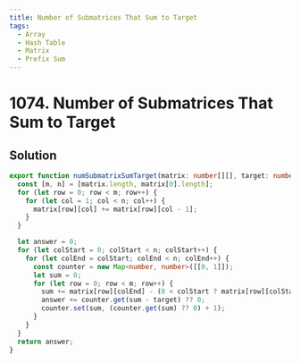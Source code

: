 ```yaml
---
title: Number of Submatrices That Sum to Target
tags:
  - Array
  - Hash Table
  - Matrix
  - Prefix Sum
---
```


# 1074. Number of Submatrices That Sum to Target

<Badges>
  <LevelBadge level="hard" />
  <TopicBadge name="Array" slug="array" />
  <TopicBadge name="Hash Table" slug="hash-table" />
  <TopicBadge name="Matrix" slug="matrix" />
  <TopicBadge name="Prefix Sum" slug="prefix-sum" />
</Badges>

## Solution

```typescript filename="solution.ts" copy
export function numSubmatrixSumTarget(matrix: number[][], target: number): number {
  const [m, n] = [matrix.length, matrix[0].length];
  for (let row = 0; row < m; row++) {
    for (let col = 1; col < n; col++) {
      matrix[row][col] += matrix[row][col - 1];
    }
  }

  let answer = 0;
  for (let colStart = 0; colStart < n; colStart++) {
    for (let colEnd = colStart; colEnd < n; colEnd++) {
      const counter = new Map<number, number>([[0, 1]]);
      let sum = 0;
      for (let row = 0; row < m; row++) {
        sum += matrix[row][colEnd] - (0 < colStart ? matrix[row][colStart - 1] : 0);
        answer += counter.get(sum - target) ?? 0;
        counter.set(sum, (counter.get(sum) ?? 0) + 1);
      }
    }
  }
  return answer;
}
```

<ProblemLink
  codingSite="leetcode"
  href="https://leetcode.com/problems/number-of-submatrices-that-sum-to-target"
  title="Number of Submatrices That Sum to Target"
/>
